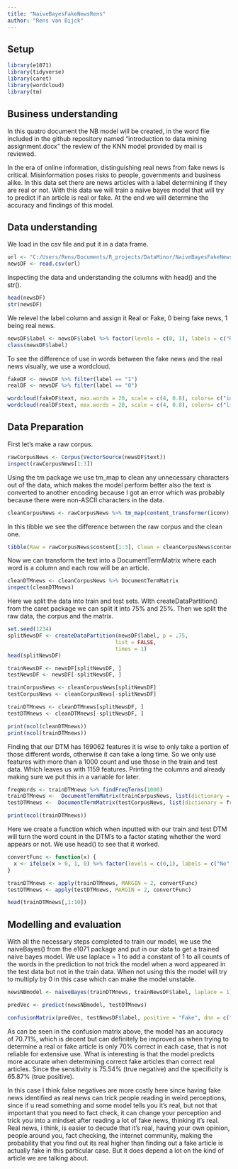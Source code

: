 ---
title: "NaiveBayesFakeNewsRens"
author: "Rens van Dijck"
---

## Setup

```{r}
library(e1071)
library(tidyverse)
library(caret)
library(wordcloud)
library(tm)
```

## Business understanding

In this quatro document the NB model will be created, in the word file included in the github repository named "introduction to data mining assignment.docx" the review of the KNN model provided by mail is reviewed.

In the era of online information, distinguishing real news from fake news is critical. Misinformation poses risks to people, governments and business alike. In this data set there are news articles with a label determining if they are real or not. With this data we will train a naive bayes model that will try to predict if an article is real or fake. At the end we will determine the accuracy and findings of this model.

## Data understanding

We load in the csv file and put it in a data frame.

```{r}
url <- "C:/Users/Rens/Documents/R_projects/DataMinor/NaiveBayesFakeNewsRens/NB-fakenews.csv"
newsDF <- read.csv(url)
```

Inspecting the data and understanding the columns with head() and the str().

```{r}
head(newsDF)
str(newsDF)
```

We relevel the label column and assign it Real or Fake, 0 being fake news, 1 being real news.

```{r}
newsDF$label <- newsDF$label %>% factor(levels = c(0, 1), labels = c("Real", "Fake")) %>% relevel("Real")
class(newsDF$label)
```

To see the difference of use in words between the fake news and the real news visually, we use a wordcloud.

```{r}
fakeDF <- newsDF %>% filter(label == "1")
realDF <- newsDF %>% filter(label == "0")

wordcloud(fakeDF$text, max.words = 20, scale = c(4, 0.8), colors= c("indianred1","indianred2","indianred3","indianred"))
wordcloud(realDF$text, max.words = 20, scale = c(4, 0.8), colors= c("lightsteelblue1","lightsteelblue2","lightsteelblue3","lightsteelblue"))
```

## Data Preparation

First let's make a raw corpus.

```{r}
rawCorpusNews <- Corpus(VectorSource(newsDF$text))
inspect(rawCorpusNews[1:3])
```

Using the tm package we use tm_map to clean any unnecessary characters out of the data, which makes the model perform better also the text is converted to another encoding because I got an error which was probably because there were non-ASCII characters in the data.

```{r}
cleanCorpusNews <- rawCorpusNews %>% tm_map(content_transformer(iconv), from = "UTF-8", to = "ASCII//TRANSLIT") %>% tm_map(tolower) %>% tm_map(removeNumbers)%>% tm_map(removeWords, stopwords()) %>% tm_map(removePunctuation) %>% tm_map(stripWhitespace)
```

In this tibble we see the difference between the raw corpus and the clean one.

```{r}
tibble(Raw = rawCorpusNews$content[1:3], Clean = cleanCorpusNews$content[1:3])
```

Now we can transform the text into a DocumentTermMatrix where each word is a column and each row will be an article.

```{r}
cleanDTMnews <- cleanCorpusNews %>% DocumentTermMatrix
inspect(cleanDTMnews)
```

Here we split the data into train and test sets. WIth createDataPartition() from the caret package we can split it into 75% and 25%. Then we split the raw data, the corpus and the matrix.

```{r}
set.seed(1234)
splitNewsDF <- createDataPartition(newsDF$label, p = .75, 
                                  list = FALSE, 
                                  times = 1)
head(splitNewsDF)
```

```{r}
trainNewsDF <- newsDF[splitNewsDF, ]
testNewsDF <- newsDF[-splitNewsDF, ]

trainCorpusNews <- cleanCorpusNews[splitNewsDF]
testCorpusNews <- cleanCorpusNews[-splitNewsDF]

trainDTMnews <- cleanDTMnews[splitNewsDF, ]
testDTMnews <- cleanDTMnews[-splitNewsDF, ]

print(ncol(cleanDTMnews))
print(ncol(trainDTMnews))
```

Finding that our DTM has 169062 features it is wise to only take a portion of those different words, otherwise it can take a long time. So we only use features with more than a 1000 count and use those in the train and test data. Which leaves us with 1159 features. Printing the columns and already making sure we put this in a variable for later.

```{r}
freqWords <- trainDTMnews %>% findFreqTerms(1000)
trainDTMnews <-  DocumentTermMatrix(trainCorpusNews, list(dictionary = freqWords))
testDTMnews <-  DocumentTermMatrix(testCorpusNews, list(dictionary = freqWords))

print(ncol(trainDTMnews))
```

Here we create a function which when inputted with our train and test DTM will turn the word count in the DTM's to a factor stating whether the word appears or not. We use head() to see that it worked.

```{r}
convertFunc <- function(x) {
  x <- ifelse(x > 0, 1, 0) %>% factor(levels = c(0,1), labels = c("No", "Yes"))
}

trainDTMnews <- apply(trainDTMnews, MARGIN = 2, convertFunc)
testDTMnews <- apply(testDTMnews, MARGIN = 2, convertFunc)

head(trainDTMnews[,1:10])
```

## Modelling and evaluation

With all the necessary steps completed to train our model, we use the naiveBayes() from the e1071 package and put in our data to get a trained naive bayes model. We use laplace = 1 to add a constant of 1 to all counts of the words in the prediction to not trick the model when a word appeared in the test data but not in the train data. When not using this the model will try to multiply by 0 in this case which can make the model unstable.

```{r}
newsNBmodel <- naiveBayes(trainDTMnews, trainNewsDF$label, laplace = 1)

predVec <- predict(newsNBmodel, testDTMnews)
```

```{r}
confusionMatrix(predVec, testNewsDF$label, positive = "Fake", dnn = c("Prediction", "True"))
```

As can be seen in the confusion matrix above, the model has an accuracy of 70.71%, which is decent but can definitely be improved as when trying to determine a real or fake article is only 70% correct in each case, that is not reliable for extensive use. What is interesting is that the model predicts more accurate when determining correct fake articles than correct real articles. Since the sensitivity is 75.54% (true negative) and the specificity is 65.87% (true positive).

In this case I think false negatives are more costly here since having fake news identified as real news can trick people reading in weird perceptions, since if u read something and some model tells you it's real, but not that important that you need to fact check, it can change your perception and trick you into a mindset after reading a lot of fake news, thinking it's real. Real news, i think, is easier to decude that it's real, having your own opinion, people around you, fact checking, the internet community, making the probability that you find out its real higher than finding out a fake article is actually fake in this particular case. But it does depend a lot on the kind of article we are talking about.
